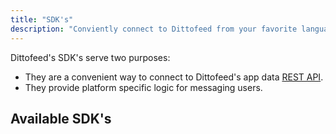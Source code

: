 ```yaml
---
title: "SDK's"
description: "Conviently connect to Dittofeed from your favorite language environment."
---
```


Dittofeed's SDK's serve two purposes:

- They are a convenient way to connect to Dittofeed's app data [REST API](/integrations/sources/api).
- They provide platform specific logic for messaging users.

## Available SDK's

<Snippet file="available-sdks.mdx" />
